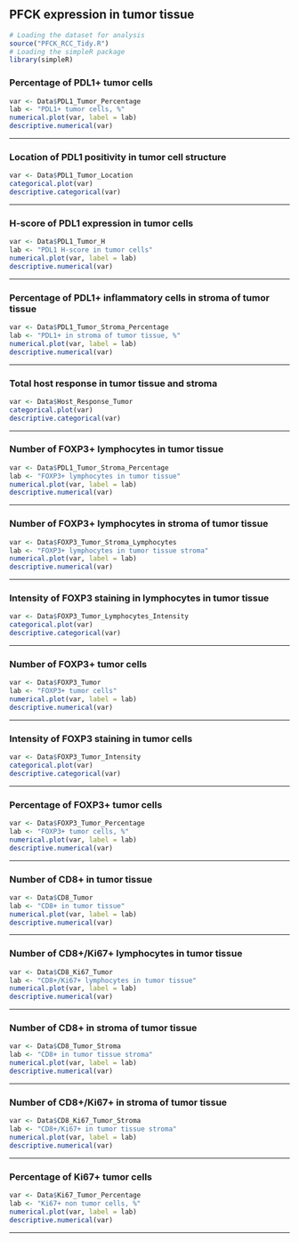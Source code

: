 ## PFCK expression in tumor tissue
```r
# Loading the dataset for analysis
source("PFCK_RCC_Tidy.R")
# Loading the simpleR package
library(simpleR)
```

### Percentage of PDL1+ tumor cells
```r
var <- Data$PDL1_Tumor_Percentage
lab <- "PDL1+ tumor cells, %"
numerical.plot(var, label = lab)
descriptive.numerical(var)
```

***

### Location of PDL1 positivity in tumor cell structure
```r
var <- Data$PDL1_Tumor_Location
categorical.plot(var)
descriptive.categorical(var)
```

***

### H-score of PDL1 expression in tumor cells
```r
var <- Data$PDL1_Tumor_H
lab <- "PDL1 H-score in tumor cells"
numerical.plot(var, label = lab)
descriptive.numerical(var)
```

***

### Percentage of PDL1+ inflammatory cells in stroma of tumor tissue
```r
var <- Data$PDL1_Tumor_Stroma_Percentage
lab <- "PDL1+ in stroma of tumor tissue, %"
numerical.plot(var, label = lab)
descriptive.numerical(var)
```

***

### Total host response in tumor tissue and stroma
```r
var <- Data$Host_Response_Tumor
categorical.plot(var)
descriptive.categorical(var)
```

***

### Number of FOXP3+ lymphocytes in tumor tissue
```r
var <- Data$PDL1_Tumor_Stroma_Percentage
lab <- "FOXP3+ lymphocytes in tumor tissue"
numerical.plot(var, label = lab)
descriptive.numerical(var)
```

***

### Number of FOXP3+ lymphocytes in stroma of tumor tissue
```r
var <- Data$FOXP3_Tumor_Stroma_Lymphocytes
lab <- "FOXP3+ lymphocytes in tumor tissue stroma"
numerical.plot(var, label = lab)
descriptive.numerical(var)
```

***

### Intensity of FOXP3 staining in lymphocytes in tumor tissue
```r
var <- Data$FOXP3_Tumor_Lymphocytes_Intensity
categorical.plot(var)
descriptive.categorical(var)
```

***

### Number of FOXP3+ tumor cells
```r
var <- Data$FOXP3_Tumor
lab <- "FOXP3+ tumor cells"
numerical.plot(var, label = lab)
descriptive.numerical(var)
```

***

### Intensity of FOXP3 staining in tumor cells
```r
var <- Data$FOXP3_Tumor_Intensity
categorical.plot(var)
descriptive.categorical(var)
```

***

### Percentage of FOXP3+ tumor cells
```r
var <- Data$FOXP3_Tumor_Percentage
lab <- "FOXP3+ tumor cells, %"
numerical.plot(var, label = lab)
descriptive.numerical(var)
```

***

### Number of CD8+ in tumor tissue
```r
var <- Data$CD8_Tumor
lab <- "CD8+ in tumor tissue"
numerical.plot(var, label = lab)
descriptive.numerical(var)
```

***

### Number of CD8+/Ki67+ lymphocytes in tumor tissue
```r
var <- Data$CD8_Ki67_Tumor
lab <- "CD8+/Ki67+ lymphocytes in tumor tissue"
numerical.plot(var, label = lab)
descriptive.numerical(var)
```

***

### Number of CD8+ in stroma of tumor tissue
```r
var <- Data$CD8_Tumor_Stroma
lab <- "CD8+ in tumor tissue stroma"
numerical.plot(var, label = lab)
descriptive.numerical(var)
```

***

### Number of CD8+/Ki67+ in stroma of tumor tissue
```r
var <- Data$CD8_Ki67_Tumor_Stroma
lab <- "CD8+/Ki67+ in tumor tissue stroma"
numerical.plot(var, label = lab)
descriptive.numerical(var)
```

***

### Percentage of Ki67+ tumor cells
```r
var <- Data$Ki67_Tumor_Percentage
lab <- "Ki67+ non tumor cells, %"
numerical.plot(var, label = lab)
descriptive.numerical(var)
```

***
